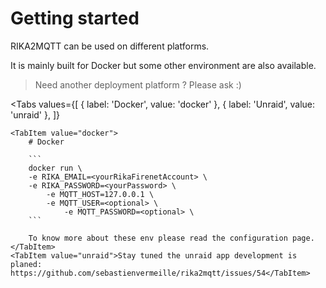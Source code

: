 # Getting started

RIKA2MQTT can be used on different platforms.

It is mainly built for Docker but some other environment are also available.

> Need another deployment platform ? Please ask :)

<Tabs
    values={[
        { label: 'Docker', value: 'docker' },
        { label: 'Unraid', value: 'unraid' },
    ]}
>
    <TabItem value="docker">
        # Docker

        ```
        docker run \
        -e RIKA_EMAIL=<yourRikaFirenetAccount> \
        -e RIKA_PASSWORD=<yourPassword> \
            -e MQTT_HOST=127.0.0.1 \
            -e MQTT_USER=<optional> \
                -e MQTT_PASSWORD=<optional> \
        ```

        To know more about these env please read the configuration page.
    </TabItem>
    <TabItem value="unraid">Stay tuned the unraid app development is planed: https://github.com/sebastienvermeille/rika2mqtt/issues/54</TabItem>
</Tabs>
